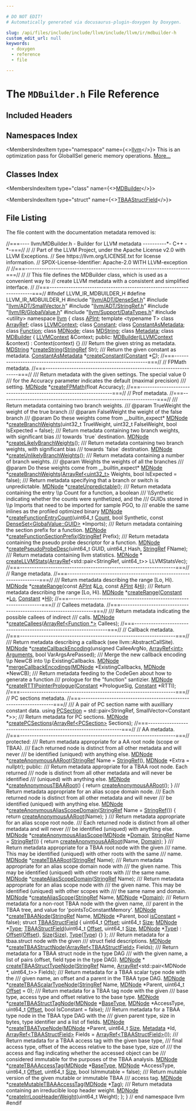 ```yaml
---

# DO NOT EDIT!
# Automatically generated via docusaurus-plugin-doxygen by Doxygen.

slug: /api/files/include/include/llvm/include/llvm/ir/mdbuilder-h
custom_edit_url: null
keywords:
  - doxygen
  - reference
  - file

---
```





# The `MDBuilder.h` File Reference

<DoxygenPage pluginConfig={pluginConfig}>



## Included Headers

<IncludesList>
<IncludesListItem
  filePath="llvm/ADT/DenseSet.h"
  permalink="/docs/api/files/include/include/llvm/include/llvm/adt/denseset-h"
  isLocal="true" />
<IncludesListItem
  filePath="llvm/ADT/SmallVector.h"
  permalink="/docs/api/files/include/include/llvm/include/llvm/adt/smallvector-h"
  isLocal="true" />
<IncludesListItem
  filePath="llvm/ADT/StringRef.h"
  permalink="/docs/api/files/include/include/llvm/include/llvm/adt/stringref-h"
  isLocal="true" />
<IncludesListItem
  filePath="llvm/IR/GlobalValue.h"
  permalink="/docs/api/files/include/include/llvm/include/llvm/ir/globalvalue-h"
  isLocal="true" />
<IncludesListItem
  filePath="llvm/Support/DataTypes.h"
  permalink="/docs/api/files/include/include/llvm/include/llvm/support/datatypes-h"
  isLocal="true" />
<IncludesListItem
  filePath="utility"
  permalink=""
  isLocal="false" />
</IncludesList>

## Namespaces Index

<MembersIndex>

<MembersIndexItem
  type="namespace"
  name={<><a href="/docs/api/namespaces/llvm">llvm</a></>}>
This is an optimization pass for GlobalISel generic memory operations. <a href="/docs/api/namespaces/llvm/#details">More...</a>
</MembersIndexItem>

</MembersIndex>

## Classes Index

<MembersIndex>

<MembersIndexItem
  type="class"
  name={<><a href="/docs/api/classes/llvm/mdbuilder">MDBuilder</a></>}>
</MembersIndexItem>

<MembersIndexItem
  type="struct"
  name={<><a href="/docs/api/structs/llvm/mdbuilder/tbaastructfield">TBAAStructField</a></>}>
</MembersIndexItem>

</MembersIndex>


## File Listing

The file content with the documentation metadata removed is:

<ProgramListing>

<Link id="l00001" /><CodeLine lineNumber="1"><Highlight kind="comment">//===---- llvm/MDBuilder.h - Builder for LLVM metadata ----------&#42;- C++ -&#42;-===//</Highlight><Highlight kind="normal"></Highlight></CodeLine>
<Link id="l00002" /><CodeLine lineNumber="2"><Highlight kind="normal"></Highlight><Highlight kind="comment">//</Highlight><Highlight kind="normal"></Highlight></CodeLine>
<Link id="l00003" /><CodeLine lineNumber="3"><Highlight kind="normal"></Highlight><Highlight kind="comment">// Part of the LLVM Project, under the Apache License v2.0 with LLVM Exceptions.</Highlight><Highlight kind="normal"></Highlight></CodeLine>
<Link id="l00004" /><CodeLine lineNumber="4"><Highlight kind="normal"></Highlight><Highlight kind="comment">// See https://llvm.org/LICENSE.txt for license information.</Highlight><Highlight kind="normal"></Highlight></CodeLine>
<Link id="l00005" /><CodeLine lineNumber="5"><Highlight kind="normal"></Highlight><Highlight kind="comment">// SPDX-License-Identifier: Apache-2.0 WITH LLVM-exception</Highlight><Highlight kind="normal"></Highlight></CodeLine>
<Link id="l00006" /><CodeLine lineNumber="6"><Highlight kind="normal"></Highlight><Highlight kind="comment">//</Highlight><Highlight kind="normal"></Highlight></CodeLine>
<Link id="l00007" /><CodeLine lineNumber="7"><Highlight kind="normal"></Highlight><Highlight kind="comment">//===----------------------------------------------------------------------===//</Highlight><Highlight kind="normal"></Highlight></CodeLine>
<Link id="l00008" /><CodeLine lineNumber="8"><Highlight kind="normal"></Highlight><Highlight kind="comment">//</Highlight><Highlight kind="normal"></Highlight></CodeLine>
<Link id="l00009" /><CodeLine lineNumber="9"><Highlight kind="normal"></Highlight><Highlight kind="comment">// This file defines the MDBuilder class, which is used as a convenient way to</Highlight><Highlight kind="normal"></Highlight></CodeLine>
<Link id="l00010" /><CodeLine lineNumber="10"><Highlight kind="normal"></Highlight><Highlight kind="comment">// create LLVM metadata with a consistent and simplified interface.</Highlight><Highlight kind="normal"></Highlight></CodeLine>
<Link id="l00011" /><CodeLine lineNumber="11"><Highlight kind="normal"></Highlight><Highlight kind="comment">//</Highlight><Highlight kind="normal"></Highlight></CodeLine>
<Link id="l00012" /><CodeLine lineNumber="12"><Highlight kind="normal"></Highlight><Highlight kind="comment">//===----------------------------------------------------------------------===//</Highlight><Highlight kind="normal"></Highlight></CodeLine>
<Link id="l00013" /><CodeLine lineNumber="13"><Highlight kind="normal"></Highlight></CodeLine>
<Link id="l00014" /><CodeLine lineNumber="14"><Highlight kind="normal"></Highlight><Highlight kind="preprocessor">#ifndef LLVM&#95;IR&#95;MDBUILDER&#95;H</Highlight><Highlight kind="normal"></Highlight></CodeLine>
<Link id="l00015" /><CodeLine lineNumber="15"><Highlight kind="normal"></Highlight><Highlight kind="preprocessor">#define LLVM&#95;IR&#95;MDBUILDER&#95;H</Highlight><Highlight kind="normal"></Highlight></CodeLine>
<Link id="l00016" /><CodeLine lineNumber="16"><Highlight kind="normal"></Highlight></CodeLine>
<Link id="l00017" /><CodeLine lineNumber="17"><Highlight kind="normal"></Highlight><Highlight kind="preprocessor">#include &quot;<a href="/docs/api/files/include/include/llvm/include/llvm/adt/denseset-h">llvm/ADT/DenseSet.h</a>&quot;</Highlight><Highlight kind="normal"></Highlight></CodeLine>
<Link id="l00018" /><CodeLine lineNumber="18"><Highlight kind="normal"></Highlight><Highlight kind="preprocessor">#include &quot;<a href="/docs/api/files/include/include/llvm/include/llvm/adt/smallvector-h">llvm/ADT/SmallVector.h</a>&quot;</Highlight><Highlight kind="normal"></Highlight></CodeLine>
<Link id="l00019" /><CodeLine lineNumber="19"><Highlight kind="normal"></Highlight><Highlight kind="preprocessor">#include &quot;<a href="/docs/api/files/include/include/llvm/include/llvm/adt/stringref-h">llvm/ADT/StringRef.h</a>&quot;</Highlight><Highlight kind="normal"></Highlight></CodeLine>
<Link id="l00020" /><CodeLine lineNumber="20"><Highlight kind="normal"></Highlight><Highlight kind="preprocessor">#include &quot;<a href="/docs/api/files/include/include/llvm/include/llvm/ir/globalvalue-h">llvm/IR/GlobalValue.h</a>&quot;</Highlight><Highlight kind="normal"></Highlight></CodeLine>
<Link id="l00021" /><CodeLine lineNumber="21"><Highlight kind="normal"></Highlight><Highlight kind="preprocessor">#include &quot;<a href="/docs/api/files/include/include/llvm/include/llvm/support/datatypes-h">llvm/Support/DataTypes.h</a>&quot;</Highlight><Highlight kind="normal"></Highlight></CodeLine>
<Link id="l00022" /><CodeLine lineNumber="22"><Highlight kind="normal"></Highlight><Highlight kind="preprocessor">#include &lt;utility&gt;</Highlight><Highlight kind="normal"></Highlight></CodeLine>
<Link id="l00023" /><CodeLine lineNumber="23"><Highlight kind="normal"></Highlight></CodeLine>
<Link id="l00024" /><CodeLine lineNumber="24"><Highlight kind="normal"></Highlight><Highlight kind="keyword">namespace </Highlight><Highlight kind="normal"><a href="/docs/api/namespaces/llvm">llvm</a> &#123;</Highlight></CodeLine>
<Link id="l00025" /><CodeLine lineNumber="25"><Highlight kind="normal"></Highlight></CodeLine>
<Link id="l00026" /><CodeLine lineNumber="26"><Highlight kind="normal"></Highlight><Highlight kind="keyword">class </Highlight><Highlight kind="normal"><a href="/docs/api/classes/llvm/apint">APInt</a>;</Highlight></CodeLine>
<Link id="l00027" /><CodeLine lineNumber="27"><Highlight kind="normal"></Highlight><Highlight kind="keyword">template</Highlight><Highlight kind="normal"> &lt;</Highlight><Highlight kind="keyword">typename</Highlight><Highlight kind="normal"> T&gt; </Highlight><Highlight kind="keyword">class </Highlight><Highlight kind="normal"><a href="/docs/api/classes/llvm/arrayref">ArrayRef</a>;</Highlight></CodeLine>
<Link id="l00028" /><CodeLine lineNumber="28"><Highlight kind="normal"></Highlight><Highlight kind="keyword">class </Highlight><Highlight kind="normal"><a href="/docs/api/classes/llvm/llvmcontext">LLVMContext</a>;</Highlight></CodeLine>
<Link id="l00029" /><CodeLine lineNumber="29"><Highlight kind="normal"></Highlight><Highlight kind="keyword">class </Highlight><Highlight kind="normal"><a href="/docs/api/classes/llvm/constant">Constant</a>;</Highlight></CodeLine>
<Link id="l00030" /><CodeLine lineNumber="30"><Highlight kind="normal"></Highlight><Highlight kind="keyword">class </Highlight><Highlight kind="normal"><a href="/docs/api/classes/llvm/constantasmetadata">ConstantAsMetadata</a>;</Highlight></CodeLine>
<Link id="l00031" /><CodeLine lineNumber="31"><Highlight kind="normal"></Highlight><Highlight kind="keyword">class </Highlight><Highlight kind="normal"><a href="/docs/api/classes/llvm/function">Function</a>;</Highlight></CodeLine>
<Link id="l00032" /><CodeLine lineNumber="32"><Highlight kind="normal"></Highlight><Highlight kind="keyword">class </Highlight><Highlight kind="normal"><a href="/docs/api/classes/llvm/mdnode">MDNode</a>;</Highlight></CodeLine>
<Link id="l00033" /><CodeLine lineNumber="33"><Highlight kind="normal"></Highlight><Highlight kind="keyword">class </Highlight><Highlight kind="normal"><a href="/docs/api/classes/llvm/mdstring">MDString</a>;</Highlight></CodeLine>
<Link id="l00034" /><CodeLine lineNumber="34"><Highlight kind="normal"></Highlight><Highlight kind="keyword">class </Highlight><Highlight kind="normal"><a href="/docs/api/classes/llvm/metadata">Metadata</a>;</Highlight></CodeLine>
<Link id="l00035" /><CodeLine lineNumber="35"><Highlight kind="normal"></Highlight></CodeLine>
<Link id="l00036" /><CodeLine lineNumber="36" lineLink="/docs/api/classes/llvm/mdbuilder"><Highlight kind="normal"></Highlight><Highlight kind="keyword">class </Highlight><Highlight kind="normal"><a href="/docs/api/classes/llvm/mdbuilder/#ac6fc112f5890dbae8b1b8f3e90e5abbd">MDBuilder</a> &#123;</Highlight></CodeLine>
<Link id="l00037" /><CodeLine lineNumber="37"><Highlight kind="normal">  <a href="/docs/api/classes/llvm/llvmcontext">LLVMContext</a> &amp;Context;</Highlight></CodeLine>
<Link id="l00038" /><CodeLine lineNumber="38"><Highlight kind="normal"></Highlight></CodeLine>
<Link id="l00039" /><CodeLine lineNumber="39"><Highlight kind="normal"></Highlight><Highlight kind="keyword">public</Highlight><Highlight kind="normal">:</Highlight></CodeLine>
<Link id="l00040" /><CodeLine lineNumber="40" lineLink="/docs/api/classes/llvm/mdbuilder/#ac6fc112f5890dbae8b1b8f3e90e5abbd"><Highlight kind="normal">  <a href="/docs/api/classes/llvm/mdbuilder/#ac6fc112f5890dbae8b1b8f3e90e5abbd">MDBuilder</a>(<a href="/docs/api/classes/llvm/llvmcontext">LLVMContext</a> &amp;context) : Context(context) &#123;&#125;</Highlight></CodeLine>
<Link id="l00041" /><CodeLine lineNumber="41"><Highlight kind="normal"></Highlight><Highlight kind="comment"></Highlight></CodeLine>
<Link id="l00042" /><CodeLine lineNumber="42"><Highlight kind="comment">  /// Return the given string as metadata.</Highlight><Highlight kind="normal"></Highlight></CodeLine>
<Link id="l00043" /><CodeLine lineNumber="43"><Highlight kind="normal">  <a href="/docs/api/classes/llvm/mdstring">MDString</a> &#42;<a href="/docs/api/classes/llvm/mdbuilder/#a7939b917f71d9664707d8ec51da88418">createString</a>(<a href="/docs/api/classes/llvm/stringref">StringRef</a> Str);</Highlight></CodeLine>
<Link id="l00044" /><CodeLine lineNumber="44"><Highlight kind="normal"></Highlight><Highlight kind="comment"></Highlight></CodeLine>
<Link id="l00045" /><CodeLine lineNumber="45"><Highlight kind="comment">  /// Return the given constant as metadata.</Highlight><Highlight kind="normal"></Highlight></CodeLine>
<Link id="l00046" /><CodeLine lineNumber="46"><Highlight kind="normal">  <a href="/docs/api/classes/llvm/constantasmetadata">ConstantAsMetadata</a> &#42;<a href="/docs/api/classes/llvm/mdbuilder/#a3c8d885c5746db440058fc8a285126b2">createConstant</a>(<a href="/docs/api/classes/llvm/constant">Constant</a> &#42;<a href="/docs/api/namespaces/llvm/callingconv/#ac6aa1387c4375260e2468eb5a77fdb4cafd841a49aec1539bc88abc8ff9e170fb">C</a>);</Highlight></CodeLine>
<Link id="l00047" /><CodeLine lineNumber="47"><Highlight kind="normal"></Highlight></CodeLine>
<Link id="l00048" /><CodeLine lineNumber="48"><Highlight kind="normal">  </Highlight><Highlight kind="comment">//===------------------------------------------------------------------===//</Highlight><Highlight kind="normal"></Highlight></CodeLine>
<Link id="l00049" /><CodeLine lineNumber="49"><Highlight kind="normal">  </Highlight><Highlight kind="comment">// FPMath metadata.</Highlight><Highlight kind="normal"></Highlight></CodeLine>
<Link id="l00050" /><CodeLine lineNumber="50"><Highlight kind="normal">  </Highlight><Highlight kind="comment">//===------------------------------------------------------------------===//</Highlight><Highlight kind="normal"></Highlight></CodeLine>
<Link id="l00051" /><CodeLine lineNumber="51"><Highlight kind="normal"></Highlight><Highlight kind="comment"></Highlight></CodeLine>
<Link id="l00052" /><CodeLine lineNumber="52"><Highlight kind="comment">  /// Return metadata with the given settings.  The special value 0</Highlight></CodeLine>
<Link id="l00053" /><CodeLine lineNumber="53"><Highlight kind="comment">  /// for the Accuracy parameter indicates the default (maximal precision)</Highlight></CodeLine>
<Link id="l00054" /><CodeLine lineNumber="54"><Highlight kind="comment">  /// setting.</Highlight><Highlight kind="normal"></Highlight></CodeLine>
<Link id="l00055" /><CodeLine lineNumber="55"><Highlight kind="normal">  <a href="/docs/api/classes/llvm/mdnode">MDNode</a> &#42;<a href="/docs/api/classes/llvm/mdbuilder/#a5e9594f698a6092e755b6ce7ee6905cd">createFPMath</a>(</Highlight><Highlight kind="keywordtype">float</Highlight><Highlight kind="normal"> Accuracy);</Highlight></CodeLine>
<Link id="l00056" /><CodeLine lineNumber="56"><Highlight kind="normal"></Highlight></CodeLine>
<Link id="l00057" /><CodeLine lineNumber="57"><Highlight kind="normal">  </Highlight><Highlight kind="comment">//===------------------------------------------------------------------===//</Highlight><Highlight kind="normal"></Highlight></CodeLine>
<Link id="l00058" /><CodeLine lineNumber="58"><Highlight kind="normal">  </Highlight><Highlight kind="comment">// Prof metadata.</Highlight><Highlight kind="normal"></Highlight></CodeLine>
<Link id="l00059" /><CodeLine lineNumber="59"><Highlight kind="normal">  </Highlight><Highlight kind="comment">//===------------------------------------------------------------------===//</Highlight><Highlight kind="normal"></Highlight></CodeLine>
<Link id="l00060" /><CodeLine lineNumber="60"><Highlight kind="normal"></Highlight><Highlight kind="comment"></Highlight></CodeLine>
<Link id="l00061" /><CodeLine lineNumber="61"><Highlight kind="comment">  /// Return metadata containing two branch weights.</Highlight></CodeLine>
<Link id="l00062" /><CodeLine lineNumber="62"><Highlight kind="comment">  /// @param TrueWeight the weight of the true branch</Highlight></CodeLine>
<Link id="l00063" /><CodeLine lineNumber="63"><Highlight kind="comment">  /// @param FalseWeight the weight of the false branch</Highlight></CodeLine>
<Link id="l00064" /><CodeLine lineNumber="64"><Highlight kind="comment">  /// @param Do these weights come from &#95;&#95;builtin&#95;expect&#42;</Highlight><Highlight kind="normal"></Highlight></CodeLine>
<Link id="l00065" /><CodeLine lineNumber="65"><Highlight kind="normal">  <a href="/docs/api/classes/llvm/mdnode">MDNode</a> &#42;<a href="/docs/api/classes/llvm/mdbuilder/#a75043d12a76b84200e9ed593719dc5eb">createBranchWeights</a>(uint32&#95;t TrueWeight, uint32&#95;t FalseWeight,</Highlight></CodeLine>
<Link id="l00066" /><CodeLine lineNumber="66"><Highlight kind="normal">                              </Highlight><Highlight kind="keywordtype">bool</Highlight><Highlight kind="normal"> IsExpected = </Highlight><Highlight kind="keyword">false</Highlight><Highlight kind="normal">);</Highlight></CodeLine>
<Link id="l00067" /><CodeLine lineNumber="67"><Highlight kind="normal"></Highlight><Highlight kind="comment"></Highlight></CodeLine>
<Link id="l00068" /><CodeLine lineNumber="68"><Highlight kind="comment">  /// Return metadata containing two branch weights, with significant bias</Highlight></CodeLine>
<Link id="l00069" /><CodeLine lineNumber="69"><Highlight kind="comment">  /// towards &#96;true&#96; destination.</Highlight><Highlight kind="normal"></Highlight></CodeLine>
<Link id="l00070" /><CodeLine lineNumber="70"><Highlight kind="normal">  <a href="/docs/api/classes/llvm/mdnode">MDNode</a> &#42;<a href="/docs/api/classes/llvm/mdbuilder/#aba565f72261aa7d6207da89db949d991">createLikelyBranchWeights</a>();</Highlight></CodeLine>
<Link id="l00071" /><CodeLine lineNumber="71"><Highlight kind="normal"></Highlight><Highlight kind="comment"></Highlight></CodeLine>
<Link id="l00072" /><CodeLine lineNumber="72"><Highlight kind="comment">  /// Return metadata containing two branch weights, with significant bias</Highlight></CodeLine>
<Link id="l00073" /><CodeLine lineNumber="73"><Highlight kind="comment">  /// towards &#96;false&#96; destination.</Highlight><Highlight kind="normal"></Highlight></CodeLine>
<Link id="l00074" /><CodeLine lineNumber="74"><Highlight kind="normal">  <a href="/docs/api/classes/llvm/mdnode">MDNode</a> &#42;<a href="/docs/api/classes/llvm/mdbuilder/#ae609aeb09c2b1c9f03fb90228654b281">createUnlikelyBranchWeights</a>();</Highlight></CodeLine>
<Link id="l00075" /><CodeLine lineNumber="75"><Highlight kind="normal"></Highlight><Highlight kind="comment"></Highlight></CodeLine>
<Link id="l00076" /><CodeLine lineNumber="76"><Highlight kind="comment">  /// Return metadata containing a number of branch weights.</Highlight></CodeLine>
<Link id="l00077" /><CodeLine lineNumber="77"><Highlight kind="comment">  /// @param Weights the weights of all the branches</Highlight></CodeLine>
<Link id="l00078" /><CodeLine lineNumber="78"><Highlight kind="comment">  /// @param Do these weights come from &#95;&#95;builtin&#95;expect&#42;</Highlight><Highlight kind="normal"></Highlight></CodeLine>
<Link id="l00079" /><CodeLine lineNumber="79"><Highlight kind="normal">  <a href="/docs/api/classes/llvm/mdnode">MDNode</a> &#42;<a href="/docs/api/classes/llvm/mdbuilder/#a75043d12a76b84200e9ed593719dc5eb">createBranchWeights</a>(<a href="/docs/api/classes/llvm/arrayref">ArrayRef&lt;uint32&#95;t&gt;</a> Weights,</Highlight></CodeLine>
<Link id="l00080" /><CodeLine lineNumber="80"><Highlight kind="normal">                              </Highlight><Highlight kind="keywordtype">bool</Highlight><Highlight kind="normal"> IsExpected = </Highlight><Highlight kind="keyword">false</Highlight><Highlight kind="normal">);</Highlight></CodeLine>
<Link id="l00081" /><CodeLine lineNumber="81"><Highlight kind="normal"></Highlight><Highlight kind="comment"></Highlight></CodeLine>
<Link id="l00082" /><CodeLine lineNumber="82"><Highlight kind="comment">  /// Return metadata specifying that a branch or switch is unpredictable.</Highlight><Highlight kind="normal"></Highlight></CodeLine>
<Link id="l00083" /><CodeLine lineNumber="83"><Highlight kind="normal">  <a href="/docs/api/classes/llvm/mdnode">MDNode</a> &#42;<a href="/docs/api/classes/llvm/mdbuilder/#a8cea521fb45003a63caeb04f2b13ec0b">createUnpredictable</a>();</Highlight></CodeLine>
<Link id="l00084" /><CodeLine lineNumber="84"><Highlight kind="normal"></Highlight><Highlight kind="comment"></Highlight></CodeLine>
<Link id="l00085" /><CodeLine lineNumber="85"><Highlight kind="comment">  /// Return metadata containing the entry \\p Count for a function, a boolean</Highlight></CodeLine>
<Link id="l00086" /><CodeLine lineNumber="86"><Highlight kind="comment">  /// \\Synthetic indicating whether the counts were synthetized, and the</Highlight></CodeLine>
<Link id="l00087" /><CodeLine lineNumber="87"><Highlight kind="comment">  /// GUIDs stored in \\p Imports that need to be imported for sample PGO, to</Highlight></CodeLine>
<Link id="l00088" /><CodeLine lineNumber="88"><Highlight kind="comment">  /// enable the same inlines as the profiled optimized binary</Highlight><Highlight kind="normal"></Highlight></CodeLine>
<Link id="l00089" /><CodeLine lineNumber="89"><Highlight kind="normal">  <a href="/docs/api/classes/llvm/mdnode">MDNode</a> &#42;<a href="/docs/api/classes/llvm/mdbuilder/#a208093b76ef0d541b5e0d09498be189d">createFunctionEntryCount</a>(uint64&#95;t <a href="/docs/api/namespaces/llvm/#a845e08be4b0320d66901a66b0c0e9509">Count</a>, </Highlight><Highlight kind="keywordtype">bool</Highlight><Highlight kind="normal"> Synthetic,</Highlight></CodeLine>
<Link id="l00090" /><CodeLine lineNumber="90"><Highlight kind="normal">                                   </Highlight><Highlight kind="keyword">const</Highlight><Highlight kind="normal"> <a href="/docs/api/classes/llvm/denseset">DenseSet&lt;GlobalValue::GUID&gt;</a> &#42;Imports);</Highlight></CodeLine>
<Link id="l00091" /><CodeLine lineNumber="91"><Highlight kind="normal"></Highlight><Highlight kind="comment"></Highlight></CodeLine>
<Link id="l00092" /><CodeLine lineNumber="92"><Highlight kind="comment">  /// Return metadata containing the section prefix for a function.</Highlight><Highlight kind="normal"></Highlight></CodeLine>
<Link id="l00093" /><CodeLine lineNumber="93"><Highlight kind="normal">  <a href="/docs/api/classes/llvm/mdnode">MDNode</a> &#42;<a href="/docs/api/classes/llvm/mdbuilder/#a82becabaf8605815a54c862c3f5eeafe">createFunctionSectionPrefix</a>(<a href="/docs/api/classes/llvm/stringref">StringRef</a> Prefix);</Highlight></CodeLine>
<Link id="l00094" /><CodeLine lineNumber="94"><Highlight kind="normal"></Highlight><Highlight kind="comment"></Highlight></CodeLine>
<Link id="l00095" /><CodeLine lineNumber="95"><Highlight kind="comment">  /// Return metadata containing the pseudo probe descriptor for a function.</Highlight><Highlight kind="normal"></Highlight></CodeLine>
<Link id="l00096" /><CodeLine lineNumber="96"><Highlight kind="normal">  <a href="/docs/api/classes/llvm/mdnode">MDNode</a> &#42;<a href="/docs/api/classes/llvm/mdbuilder/#a3c0f85e1d2ebeeddea5c58df5fca12f7">createPseudoProbeDesc</a>(uint64&#95;t GUID, uint64&#95;t Hash, <a href="/docs/api/classes/llvm/stringref">StringRef</a> FName);</Highlight></CodeLine>
<Link id="l00097" /><CodeLine lineNumber="97"><Highlight kind="normal"></Highlight><Highlight kind="comment"></Highlight></CodeLine>
<Link id="l00098" /><CodeLine lineNumber="98"><Highlight kind="comment">  /// Return metadata containing llvm statistics.</Highlight><Highlight kind="normal"></Highlight></CodeLine>
<Link id="l00099" /><CodeLine lineNumber="99"><Highlight kind="normal">  <a href="/docs/api/classes/llvm/mdnode">MDNode</a> &#42;</Highlight></CodeLine>
<Link id="l00100" /><CodeLine lineNumber="100"><Highlight kind="normal">  <a href="/docs/api/classes/llvm/mdbuilder/#ad3d7fcf79c6f64a51803f438fad104fb">createLLVMStats</a>(<a href="/docs/api/classes/llvm/arrayref">ArrayRef</a>&lt;std::pair&lt;StringRef, uint64&#95;t&gt;&gt; LLVMStatsVec);</Highlight></CodeLine>
<Link id="l00101" /><CodeLine lineNumber="101"><Highlight kind="normal"></Highlight></CodeLine>
<Link id="l00102" /><CodeLine lineNumber="102"><Highlight kind="normal">  </Highlight><Highlight kind="comment">//===------------------------------------------------------------------===//</Highlight><Highlight kind="normal"></Highlight></CodeLine>
<Link id="l00103" /><CodeLine lineNumber="103"><Highlight kind="normal">  </Highlight><Highlight kind="comment">// Range metadata.</Highlight><Highlight kind="normal"></Highlight></CodeLine>
<Link id="l00104" /><CodeLine lineNumber="104"><Highlight kind="normal">  </Highlight><Highlight kind="comment">//===------------------------------------------------------------------===//</Highlight><Highlight kind="normal"></Highlight></CodeLine>
<Link id="l00105" /><CodeLine lineNumber="105"><Highlight kind="normal"></Highlight><Highlight kind="comment"></Highlight></CodeLine>
<Link id="l00106" /><CodeLine lineNumber="106"><Highlight kind="comment">  /// Return metadata describing the range &#91;Lo, Hi).</Highlight><Highlight kind="normal"></Highlight></CodeLine>
<Link id="l00107" /><CodeLine lineNumber="107"><Highlight kind="normal">  <a href="/docs/api/classes/llvm/mdnode">MDNode</a> &#42;<a href="/docs/api/classes/llvm/mdbuilder/#ab6af8e6189a4d10f4a9c20daab0280b8">createRange</a>(</Highlight><Highlight kind="keyword">const</Highlight><Highlight kind="normal"> <a href="/docs/api/classes/llvm/apint">APInt</a> &amp;<a href="/docs/api/namespaces/llvm/#a9ac8e4e13ad96a39c3f8db9ed633ad2baff50b4aa1c9cc2197ef898436641c911">Lo</a>, </Highlight><Highlight kind="keyword">const</Highlight><Highlight kind="normal"> <a href="/docs/api/classes/llvm/apint">APInt</a> &amp;<a href="/docs/api/namespaces/llvm/#a9ac8e4e13ad96a39c3f8db9ed633ad2bac1a5298f939e87e8f962a5edfc206918">Hi</a>);</Highlight></CodeLine>
<Link id="l00108" /><CodeLine lineNumber="108"><Highlight kind="normal"></Highlight><Highlight kind="comment"></Highlight></CodeLine>
<Link id="l00109" /><CodeLine lineNumber="109"><Highlight kind="comment">  /// Return metadata describing the range &#91;Lo, Hi).</Highlight><Highlight kind="normal"></Highlight></CodeLine>
<Link id="l00110" /><CodeLine lineNumber="110"><Highlight kind="normal">  <a href="/docs/api/classes/llvm/mdnode">MDNode</a> &#42;<a href="/docs/api/classes/llvm/mdbuilder/#ab6af8e6189a4d10f4a9c20daab0280b8">createRange</a>(<a href="/docs/api/classes/llvm/constant">Constant</a> &#42;<a href="/docs/api/namespaces/llvm/#a9ac8e4e13ad96a39c3f8db9ed633ad2baff50b4aa1c9cc2197ef898436641c911">Lo</a>, <a href="/docs/api/classes/llvm/constant">Constant</a> &#42;<a href="/docs/api/namespaces/llvm/#a9ac8e4e13ad96a39c3f8db9ed633ad2bac1a5298f939e87e8f962a5edfc206918">Hi</a>);</Highlight></CodeLine>
<Link id="l00111" /><CodeLine lineNumber="111"><Highlight kind="normal"></Highlight></CodeLine>
<Link id="l00112" /><CodeLine lineNumber="112"><Highlight kind="normal">  </Highlight><Highlight kind="comment">//===------------------------------------------------------------------===//</Highlight><Highlight kind="normal"></Highlight></CodeLine>
<Link id="l00113" /><CodeLine lineNumber="113"><Highlight kind="normal">  </Highlight><Highlight kind="comment">// Callees metadata.</Highlight><Highlight kind="normal"></Highlight></CodeLine>
<Link id="l00114" /><CodeLine lineNumber="114"><Highlight kind="normal">  </Highlight><Highlight kind="comment">//===------------------------------------------------------------------===//</Highlight><Highlight kind="normal"></Highlight></CodeLine>
<Link id="l00115" /><CodeLine lineNumber="115"><Highlight kind="normal"></Highlight><Highlight kind="comment"></Highlight></CodeLine>
<Link id="l00116" /><CodeLine lineNumber="116"><Highlight kind="comment">  /// Return metadata indicating the possible callees of indirect</Highlight></CodeLine>
<Link id="l00117" /><CodeLine lineNumber="117"><Highlight kind="comment">  /// calls.</Highlight><Highlight kind="normal"></Highlight></CodeLine>
<Link id="l00118" /><CodeLine lineNumber="118"><Highlight kind="normal">  <a href="/docs/api/classes/llvm/mdnode">MDNode</a> &#42;<a href="/docs/api/classes/llvm/mdbuilder/#aa81136ed319a6187cf349eb602da963a">createCallees</a>(<a href="/docs/api/classes/llvm/arrayref">ArrayRef&lt;Function &#42;&gt;</a> Callees);</Highlight></CodeLine>
<Link id="l00119" /><CodeLine lineNumber="119"><Highlight kind="normal"></Highlight></CodeLine>
<Link id="l00120" /><CodeLine lineNumber="120"><Highlight kind="normal">  </Highlight><Highlight kind="comment">//===------------------------------------------------------------------===//</Highlight><Highlight kind="normal"></Highlight></CodeLine>
<Link id="l00121" /><CodeLine lineNumber="121"><Highlight kind="normal">  </Highlight><Highlight kind="comment">// Callback metadata.</Highlight><Highlight kind="normal"></Highlight></CodeLine>
<Link id="l00122" /><CodeLine lineNumber="122"><Highlight kind="normal">  </Highlight><Highlight kind="comment">//===------------------------------------------------------------------===//</Highlight><Highlight kind="normal"></Highlight></CodeLine>
<Link id="l00123" /><CodeLine lineNumber="123"><Highlight kind="normal"></Highlight><Highlight kind="comment"></Highlight></CodeLine>
<Link id="l00124" /><CodeLine lineNumber="124"><Highlight kind="comment">  /// Return metadata describing a callback (see llvm::AbstractCallSite).</Highlight><Highlight kind="normal"></Highlight></CodeLine>
<Link id="l00125" /><CodeLine lineNumber="125"><Highlight kind="normal">  <a href="/docs/api/classes/llvm/mdnode">MDNode</a> &#42;<a href="/docs/api/classes/llvm/mdbuilder/#a1d51e11adfffd05afe252d3398f50d4e">createCallbackEncoding</a>(</Highlight><Highlight kind="keywordtype">unsigned</Highlight><Highlight kind="normal"> CalleeArgNo, <a href="/docs/api/classes/llvm/arrayref">ArrayRef&lt;int&gt;</a> <a href="/docs/api/files/lib/lib/target/lib/target/amdgpu/amdgpulowerkernelarguments-cpp/#a1161e5a4e753384aaba3a8e4533c4261">Arguments</a>,</Highlight></CodeLine>
<Link id="l00126" /><CodeLine lineNumber="126"><Highlight kind="normal">                                 </Highlight><Highlight kind="keywordtype">bool</Highlight><Highlight kind="normal"> VarArgsArePassed);</Highlight></CodeLine>
<Link id="l00127" /><CodeLine lineNumber="127"><Highlight kind="normal"></Highlight><Highlight kind="comment"></Highlight></CodeLine>
<Link id="l00128" /><CodeLine lineNumber="128"><Highlight kind="comment">  /// Merge the new callback encoding \\p NewCB into \\p ExistingCallbacks.</Highlight><Highlight kind="normal"></Highlight></CodeLine>
<Link id="l00129" /><CodeLine lineNumber="129"><Highlight kind="normal">  <a href="/docs/api/classes/llvm/mdnode">MDNode</a> &#42;<a href="/docs/api/classes/llvm/mdbuilder/#ac71132402ff64d05b8acf6ca8a00fd92">mergeCallbackEncodings</a>(<a href="/docs/api/classes/llvm/mdnode">MDNode</a> &#42;ExistingCallbacks, <a href="/docs/api/classes/llvm/mdnode">MDNode</a> &#42;NewCB);</Highlight></CodeLine>
<Link id="l00130" /><CodeLine lineNumber="130"><Highlight kind="normal"></Highlight><Highlight kind="comment"></Highlight></CodeLine>
<Link id="l00131" /><CodeLine lineNumber="131"><Highlight kind="comment">  /// Return metadata feeding to the CodeGen about how to generate a function</Highlight></CodeLine>
<Link id="l00132" /><CodeLine lineNumber="132"><Highlight kind="comment">  /// prologue for the &quot;function&quot; santizier.</Highlight><Highlight kind="normal"></Highlight></CodeLine>
<Link id="l00133" /><CodeLine lineNumber="133"><Highlight kind="normal">  <a href="/docs/api/classes/llvm/mdnode">MDNode</a> &#42;<a href="/docs/api/classes/llvm/mdbuilder/#adcc9fe7836755744b735d32c7e58901f">createRTTIPointerPrologue</a>(<a href="/docs/api/classes/llvm/constant">Constant</a> &#42;PrologueSig, <a href="/docs/api/classes/llvm/constant">Constant</a> &#42;RTTI);</Highlight></CodeLine>
<Link id="l00134" /><CodeLine lineNumber="134"><Highlight kind="normal"></Highlight></CodeLine>
<Link id="l00135" /><CodeLine lineNumber="135"><Highlight kind="normal">  </Highlight><Highlight kind="comment">//===------------------------------------------------------------------===//</Highlight><Highlight kind="normal"></Highlight></CodeLine>
<Link id="l00136" /><CodeLine lineNumber="136"><Highlight kind="normal">  </Highlight><Highlight kind="comment">// PC sections metadata.</Highlight><Highlight kind="normal"></Highlight></CodeLine>
<Link id="l00137" /><CodeLine lineNumber="137"><Highlight kind="normal">  </Highlight><Highlight kind="comment">//===------------------------------------------------------------------===//</Highlight><Highlight kind="normal"></Highlight></CodeLine>
<Link id="l00138" /><CodeLine lineNumber="138"><Highlight kind="normal"></Highlight><Highlight kind="comment"></Highlight></CodeLine>
<Link id="l00139" /><CodeLine lineNumber="139"><Highlight kind="comment">  /// A pair of PC section name with auxilliary constant data.</Highlight><Highlight kind="normal"></Highlight></CodeLine>
<Link id="l00140" /><CodeLine lineNumber="140" lineLink="/docs/api/classes/llvm/mdbuilder/#ad2cd1bb39bb5642af61639f9e6d0aa0d"><Highlight kind="normal">  </Highlight><Highlight kind="keyword">using </Highlight><Highlight kind="normal"><a href="/docs/api/classes/llvm/mdbuilder/#ad2cd1bb39bb5642af61639f9e6d0aa0d">PCSection</a> = std::pair&lt;StringRef, SmallVector&lt;Constant &#42;&gt;&gt;;</Highlight></CodeLine>
<Link id="l00141" /><CodeLine lineNumber="141"><Highlight kind="normal"></Highlight><Highlight kind="comment"></Highlight></CodeLine>
<Link id="l00142" /><CodeLine lineNumber="142"><Highlight kind="comment">  /// Return metadata for PC sections.</Highlight><Highlight kind="normal"></Highlight></CodeLine>
<Link id="l00143" /><CodeLine lineNumber="143"><Highlight kind="normal">  <a href="/docs/api/classes/llvm/mdnode">MDNode</a> &#42;<a href="/docs/api/classes/llvm/mdbuilder/#a6022d366369fcd539dadfaefc80927db">createPCSections</a>(<a href="/docs/api/classes/llvm/arrayref">ArrayRef&lt;PCSection&gt;</a> Sections);</Highlight></CodeLine>
<Link id="l00144" /><CodeLine lineNumber="144"><Highlight kind="normal"></Highlight></CodeLine>
<Link id="l00145" /><CodeLine lineNumber="145"><Highlight kind="normal">  </Highlight><Highlight kind="comment">//===------------------------------------------------------------------===//</Highlight><Highlight kind="normal"></Highlight></CodeLine>
<Link id="l00146" /><CodeLine lineNumber="146"><Highlight kind="normal">  </Highlight><Highlight kind="comment">// AA metadata.</Highlight><Highlight kind="normal"></Highlight></CodeLine>
<Link id="l00147" /><CodeLine lineNumber="147"><Highlight kind="normal">  </Highlight><Highlight kind="comment">//===------------------------------------------------------------------===//</Highlight><Highlight kind="normal"></Highlight></CodeLine>
<Link id="l00148" /><CodeLine lineNumber="148"><Highlight kind="normal"></Highlight></CodeLine>
<Link id="l00149" /><CodeLine lineNumber="149"><Highlight kind="normal"></Highlight><Highlight kind="keyword">protected</Highlight><Highlight kind="normal">:</Highlight><Highlight kind="comment"></Highlight></CodeLine>
<Link id="l00150" /><CodeLine lineNumber="150"><Highlight kind="comment">  /// Return metadata appropriate for a AA root node (scope or TBAA).</Highlight></CodeLine>
<Link id="l00151" /><CodeLine lineNumber="151"><Highlight kind="comment">  /// Each returned node is distinct from all other metadata and will never</Highlight></CodeLine>
<Link id="l00152" /><CodeLine lineNumber="152"><Highlight kind="comment">  /// be identified (uniqued) with anything else.</Highlight><Highlight kind="normal"></Highlight></CodeLine>
<Link id="l00153" /><CodeLine lineNumber="153"><Highlight kind="normal">  <a href="/docs/api/classes/llvm/mdnode">MDNode</a> &#42;<a href="/docs/api/classes/llvm/mdbuilder/#a1d88e43189490975b0f361a491275bf4">createAnonymousAARoot</a>(<a href="/docs/api/classes/llvm/stringref">StringRef</a> Name = <a href="/docs/api/classes/llvm/stringref">StringRef</a>(),</Highlight></CodeLine>
<Link id="l00154" /><CodeLine lineNumber="154"><Highlight kind="normal">                                <a href="/docs/api/classes/llvm/mdnode">MDNode</a> &#42;Extra = </Highlight><Highlight kind="keyword">nullptr</Highlight><Highlight kind="normal">);</Highlight></CodeLine>
<Link id="l00155" /><CodeLine lineNumber="155"><Highlight kind="normal"></Highlight></CodeLine>
<Link id="l00156" /><CodeLine lineNumber="156"><Highlight kind="normal"></Highlight><Highlight kind="keyword">public</Highlight><Highlight kind="normal">:</Highlight><Highlight kind="comment"></Highlight></CodeLine>
<Link id="l00157" /><CodeLine lineNumber="157"><Highlight kind="comment">  /// Return metadata appropriate for a TBAA root node. Each returned</Highlight></CodeLine>
<Link id="l00158" /><CodeLine lineNumber="158"><Highlight kind="comment">  /// node is distinct from all other metadata and will never be identified</Highlight></CodeLine>
<Link id="l00159" /><CodeLine lineNumber="159"><Highlight kind="comment">  /// (uniqued) with anything else.</Highlight><Highlight kind="normal"></Highlight></CodeLine>
<Link id="l00160" /><CodeLine lineNumber="160" lineLink="/docs/api/classes/llvm/mdbuilder/#a7e5caa6fb42d0d3898bb206b4a79ea81"><Highlight kind="normal">  <a href="/docs/api/classes/llvm/mdnode">MDNode</a> &#42;<a href="/docs/api/classes/llvm/mdbuilder/#a7e5caa6fb42d0d3898bb206b4a79ea81">createAnonymousTBAARoot</a>() &#123;</Highlight></CodeLine>
<Link id="l00161" /><CodeLine lineNumber="161"><Highlight kind="normal">    </Highlight><Highlight kind="keywordflow">return</Highlight><Highlight kind="normal"> <a href="/docs/api/classes/llvm/mdbuilder/#a1d88e43189490975b0f361a491275bf4">createAnonymousAARoot</a>();</Highlight></CodeLine>
<Link id="l00162" /><CodeLine lineNumber="162"><Highlight kind="normal">  &#125;</Highlight></CodeLine>
<Link id="l00163" /><CodeLine lineNumber="163"><Highlight kind="normal"></Highlight><Highlight kind="comment"></Highlight></CodeLine>
<Link id="l00164" /><CodeLine lineNumber="164"><Highlight kind="comment">  /// Return metadata appropriate for an alias scope domain node.</Highlight></CodeLine>
<Link id="l00165" /><CodeLine lineNumber="165"><Highlight kind="comment">  /// Each returned node is distinct from all other metadata and will never</Highlight></CodeLine>
<Link id="l00166" /><CodeLine lineNumber="166"><Highlight kind="comment">  /// be identified (uniqued) with anything else.</Highlight><Highlight kind="normal"></Highlight></CodeLine>
<Link id="l00167" /><CodeLine lineNumber="167" lineLink="/docs/api/classes/llvm/mdbuilder/#ae2c00c06e087680961c2e70ef16e1f8f"><Highlight kind="normal">  <a href="/docs/api/classes/llvm/mdnode">MDNode</a> &#42;<a href="/docs/api/classes/llvm/mdbuilder/#ae2c00c06e087680961c2e70ef16e1f8f">createAnonymousAliasScopeDomain</a>(<a href="/docs/api/classes/llvm/stringref">StringRef</a> Name = <a href="/docs/api/classes/llvm/stringref">StringRef</a>()) &#123;</Highlight></CodeLine>
<Link id="l00168" /><CodeLine lineNumber="168"><Highlight kind="normal">    </Highlight><Highlight kind="keywordflow">return</Highlight><Highlight kind="normal"> <a href="/docs/api/classes/llvm/mdbuilder/#a1d88e43189490975b0f361a491275bf4">createAnonymousAARoot</a>(Name);</Highlight></CodeLine>
<Link id="l00169" /><CodeLine lineNumber="169"><Highlight kind="normal">  &#125;</Highlight></CodeLine>
<Link id="l00170" /><CodeLine lineNumber="170"><Highlight kind="normal"></Highlight><Highlight kind="comment"></Highlight></CodeLine>
<Link id="l00171" /><CodeLine lineNumber="171"><Highlight kind="comment">  /// Return metadata appropriate for an alias scope root node.</Highlight></CodeLine>
<Link id="l00172" /><CodeLine lineNumber="172"><Highlight kind="comment">  /// Each returned node is distinct from all other metadata and will never</Highlight></CodeLine>
<Link id="l00173" /><CodeLine lineNumber="173"><Highlight kind="comment">  /// be identified (uniqued) with anything else.</Highlight><Highlight kind="normal"></Highlight></CodeLine>
<Link id="l00174" /><CodeLine lineNumber="174" lineLink="/docs/api/classes/llvm/mdbuilder/#a29982864b11594aec54699f962f650ec"><Highlight kind="normal">  <a href="/docs/api/classes/llvm/mdnode">MDNode</a> &#42;<a href="/docs/api/classes/llvm/mdbuilder/#a29982864b11594aec54699f962f650ec">createAnonymousAliasScope</a>(<a href="/docs/api/classes/llvm/mdnode">MDNode</a> &#42;<a href="/docs/api/files/lib/lib/transforms/lib/transforms/scalar/correlatedvaluepropagation-cpp/#aad75d6f4f14a7b791076c6785aa59be4">Domain</a>,</Highlight></CodeLine>
<Link id="l00175" /><CodeLine lineNumber="175"><Highlight kind="normal">                                    <a href="/docs/api/classes/llvm/stringref">StringRef</a> Name = <a href="/docs/api/classes/llvm/stringref">StringRef</a>()) &#123;</Highlight></CodeLine>
<Link id="l00176" /><CodeLine lineNumber="176"><Highlight kind="normal">    </Highlight><Highlight kind="keywordflow">return</Highlight><Highlight kind="normal"> <a href="/docs/api/classes/llvm/mdbuilder/#a1d88e43189490975b0f361a491275bf4">createAnonymousAARoot</a>(Name, <a href="/docs/api/files/lib/lib/transforms/lib/transforms/scalar/correlatedvaluepropagation-cpp/#aad75d6f4f14a7b791076c6785aa59be4">Domain</a>);</Highlight></CodeLine>
<Link id="l00177" /><CodeLine lineNumber="177"><Highlight kind="normal">  &#125;</Highlight></CodeLine>
<Link id="l00178" /><CodeLine lineNumber="178"><Highlight kind="normal"></Highlight><Highlight kind="comment"></Highlight></CodeLine>
<Link id="l00179" /><CodeLine lineNumber="179"><Highlight kind="comment">  /// Return metadata appropriate for a TBAA root node with the given</Highlight></CodeLine>
<Link id="l00180" /><CodeLine lineNumber="180"><Highlight kind="comment">  /// name.  This may be identified (uniqued) with other roots with the same</Highlight></CodeLine>
<Link id="l00181" /><CodeLine lineNumber="181"><Highlight kind="comment">  /// name.</Highlight><Highlight kind="normal"></Highlight></CodeLine>
<Link id="l00182" /><CodeLine lineNumber="182"><Highlight kind="normal">  <a href="/docs/api/classes/llvm/mdnode">MDNode</a> &#42;<a href="/docs/api/classes/llvm/mdbuilder/#a67bf9051fbfa7989d8677ed3eb22fc64">createTBAARoot</a>(<a href="/docs/api/classes/llvm/stringref">StringRef</a> Name);</Highlight></CodeLine>
<Link id="l00183" /><CodeLine lineNumber="183"><Highlight kind="normal"></Highlight><Highlight kind="comment"></Highlight></CodeLine>
<Link id="l00184" /><CodeLine lineNumber="184"><Highlight kind="comment">  /// Return metadata appropriate for an alias scope domain node with</Highlight></CodeLine>
<Link id="l00185" /><CodeLine lineNumber="185"><Highlight kind="comment">  /// the given name. This may be identified (uniqued) with other roots with</Highlight></CodeLine>
<Link id="l00186" /><CodeLine lineNumber="186"><Highlight kind="comment">  /// the same name.</Highlight><Highlight kind="normal"></Highlight></CodeLine>
<Link id="l00187" /><CodeLine lineNumber="187"><Highlight kind="normal">  <a href="/docs/api/classes/llvm/mdnode">MDNode</a> &#42;<a href="/docs/api/classes/llvm/mdbuilder/#aac71221e57ec4d5f3a1e409ae06b63ac">createAliasScopeDomain</a>(<a href="/docs/api/classes/llvm/stringref">StringRef</a> Name);</Highlight></CodeLine>
<Link id="l00188" /><CodeLine lineNumber="188"><Highlight kind="normal"></Highlight><Highlight kind="comment"></Highlight></CodeLine>
<Link id="l00189" /><CodeLine lineNumber="189"><Highlight kind="comment">  /// Return metadata appropriate for an alias scope node with</Highlight></CodeLine>
<Link id="l00190" /><CodeLine lineNumber="190"><Highlight kind="comment">  /// the given name. This may be identified (uniqued) with other scopes with</Highlight></CodeLine>
<Link id="l00191" /><CodeLine lineNumber="191"><Highlight kind="comment">  /// the same name and domain.</Highlight><Highlight kind="normal"></Highlight></CodeLine>
<Link id="l00192" /><CodeLine lineNumber="192"><Highlight kind="normal">  <a href="/docs/api/classes/llvm/mdnode">MDNode</a> &#42;<a href="/docs/api/classes/llvm/mdbuilder/#ae7850c6f16a34372cc279c562db8fae3">createAliasScope</a>(<a href="/docs/api/classes/llvm/stringref">StringRef</a> Name, <a href="/docs/api/classes/llvm/mdnode">MDNode</a> &#42;<a href="/docs/api/files/lib/lib/transforms/lib/transforms/scalar/correlatedvaluepropagation-cpp/#aad75d6f4f14a7b791076c6785aa59be4">Domain</a>);</Highlight></CodeLine>
<Link id="l00193" /><CodeLine lineNumber="193"><Highlight kind="normal"></Highlight><Highlight kind="comment"></Highlight></CodeLine>
<Link id="l00194" /><CodeLine lineNumber="194"><Highlight kind="comment">  /// Return metadata for a non-root TBAA node with the given name,</Highlight></CodeLine>
<Link id="l00195" /><CodeLine lineNumber="195"><Highlight kind="comment">  /// parent in the TBAA tree, and value for &#39;pointsToConstantMemory&#39;.</Highlight><Highlight kind="normal"></Highlight></CodeLine>
<Link id="l00196" /><CodeLine lineNumber="196"><Highlight kind="normal">  <a href="/docs/api/classes/llvm/mdnode">MDNode</a> &#42;<a href="/docs/api/classes/llvm/mdbuilder/#a61e4a8cfd0d268c67b6cc5c86861c18b">createTBAANode</a>(<a href="/docs/api/classes/llvm/stringref">StringRef</a> Name, <a href="/docs/api/classes/llvm/mdnode">MDNode</a> &#42;Parent,</Highlight></CodeLine>
<Link id="l00197" /><CodeLine lineNumber="197"><Highlight kind="normal">                         </Highlight><Highlight kind="keywordtype">bool</Highlight><Highlight kind="normal"> <a href="/docs/api/files/lib/lib/target/lib/target/amdgpu/amdgpuinstructionselector-cpp/#a6dee2d9e1e2a288de903228075ac71de">isConstant</a> = </Highlight><Highlight kind="keyword">false</Highlight><Highlight kind="normal">);</Highlight></CodeLine>
<Link id="l00198" /><CodeLine lineNumber="198"><Highlight kind="normal"></Highlight></CodeLine>
<Link id="l00199" /><CodeLine lineNumber="199" lineLink="/docs/api/structs/llvm/mdbuilder/tbaastructfield"><Highlight kind="normal">  </Highlight><Highlight kind="keyword">struct </Highlight><Highlight kind="normal"><a href="/docs/api/structs/llvm/mdbuilder/tbaastructfield/#a618c322b268bd384e313b6ce4befdce0">TBAAStructField</a> &#123;</Highlight></CodeLine>
<Link id="l00200" /><CodeLine lineNumber="200" lineLink="/docs/api/structs/llvm/mdbuilder/tbaastructfield/#a39383e88920bdb1bfbd0c063d74cfc3c"><Highlight kind="normal">    uint64&#95;t <a href="/docs/api/structs/llvm/mdbuilder/tbaastructfield/#a39383e88920bdb1bfbd0c063d74cfc3c">Offset</a>;</Highlight></CodeLine>
<Link id="l00201" /><CodeLine lineNumber="201" lineLink="/docs/api/structs/llvm/mdbuilder/tbaastructfield/#a3e06ab1fc37c2c7711244424886fee72"><Highlight kind="normal">    uint64&#95;t <a href="/docs/api/structs/llvm/mdbuilder/tbaastructfield/#a3e06ab1fc37c2c7711244424886fee72">Size</a>;</Highlight></CodeLine>
<Link id="l00202" /><CodeLine lineNumber="202" lineLink="/docs/api/structs/llvm/mdbuilder/tbaastructfield/#a391a0fcc148e911eece94a959ff1d110"><Highlight kind="normal">    <a href="/docs/api/classes/llvm/mdnode">MDNode</a> &#42;<a href="/docs/api/structs/llvm/mdbuilder/tbaastructfield/#a391a0fcc148e911eece94a959ff1d110">Type</a>;</Highlight></CodeLine>
<Link id="l00203" /><CodeLine lineNumber="203" lineLink="/docs/api/structs/llvm/mdbuilder/tbaastructfield/#a618c322b268bd384e313b6ce4befdce0"><Highlight kind="normal">    <a href="/docs/api/structs/llvm/mdbuilder/tbaastructfield/#a618c322b268bd384e313b6ce4befdce0">TBAAStructField</a>(uint64&#95;t <a href="/docs/api/structs/llvm/mdbuilder/tbaastructfield/#a39383e88920bdb1bfbd0c063d74cfc3c">Offset</a>, uint64&#95;t <a href="/docs/api/structs/llvm/mdbuilder/tbaastructfield/#a3e06ab1fc37c2c7711244424886fee72">Size</a>, <a href="/docs/api/classes/llvm/mdnode">MDNode</a> &#42;<a href="/docs/api/structs/llvm/mdbuilder/tbaastructfield/#a391a0fcc148e911eece94a959ff1d110">Type</a>) :</Highlight></CodeLine>
<Link id="l00204" /><CodeLine lineNumber="204"><Highlight kind="normal">      <a href="/docs/api/structs/llvm/mdbuilder/tbaastructfield/#a39383e88920bdb1bfbd0c063d74cfc3c">Offset</a>(<a href="/docs/api/structs/llvm/mdbuilder/tbaastructfield/#a39383e88920bdb1bfbd0c063d74cfc3c">Offset</a>), <a href="/docs/api/structs/llvm/mdbuilder/tbaastructfield/#a3e06ab1fc37c2c7711244424886fee72">Size</a>(<a href="/docs/api/structs/llvm/mdbuilder/tbaastructfield/#a3e06ab1fc37c2c7711244424886fee72">Size</a>), <a href="/docs/api/structs/llvm/mdbuilder/tbaastructfield/#a391a0fcc148e911eece94a959ff1d110">Type</a>(<a href="/docs/api/structs/llvm/mdbuilder/tbaastructfield/#a391a0fcc148e911eece94a959ff1d110">Type</a>) &#123;&#125;</Highlight></CodeLine>
<Link id="l00205" /><CodeLine lineNumber="205"><Highlight kind="normal">  &#125;;</Highlight></CodeLine>
<Link id="l00206" /><CodeLine lineNumber="206"><Highlight kind="normal"></Highlight><Highlight kind="comment"></Highlight></CodeLine>
<Link id="l00207" /><CodeLine lineNumber="207"><Highlight kind="comment">  /// Return metadata for a tbaa.struct node with the given</Highlight></CodeLine>
<Link id="l00208" /><CodeLine lineNumber="208"><Highlight kind="comment">  /// struct field descriptions.</Highlight><Highlight kind="normal"></Highlight></CodeLine>
<Link id="l00209" /><CodeLine lineNumber="209"><Highlight kind="normal">  <a href="/docs/api/classes/llvm/mdnode">MDNode</a> &#42;<a href="/docs/api/classes/llvm/mdbuilder/#abf39f615f0eef682e349ee230cec4fbf">createTBAAStructNode</a>(<a href="/docs/api/classes/llvm/arrayref">ArrayRef&lt;TBAAStructField&gt;</a> Fields);</Highlight></CodeLine>
<Link id="l00210" /><CodeLine lineNumber="210"><Highlight kind="normal"></Highlight><Highlight kind="comment"></Highlight></CodeLine>
<Link id="l00211" /><CodeLine lineNumber="211"><Highlight kind="comment">  /// Return metadata for a TBAA struct node in the type DAG</Highlight></CodeLine>
<Link id="l00212" /><CodeLine lineNumber="212"><Highlight kind="comment">  /// with the given name, a list of pairs (offset, field type in the type DAG).</Highlight><Highlight kind="normal"></Highlight></CodeLine>
<Link id="l00213" /><CodeLine lineNumber="213"><Highlight kind="normal">  <a href="/docs/api/classes/llvm/mdnode">MDNode</a> &#42;</Highlight></CodeLine>
<Link id="l00214" /><CodeLine lineNumber="214"><Highlight kind="normal">  <a href="/docs/api/classes/llvm/mdbuilder/#a9f79697a0b629233029dab1823b23be8">createTBAAStructTypeNode</a>(<a href="/docs/api/classes/llvm/stringref">StringRef</a> Name,</Highlight></CodeLine>
<Link id="l00215" /><CodeLine lineNumber="215"><Highlight kind="normal">                           <a href="/docs/api/classes/llvm/arrayref">ArrayRef</a>&lt;std::pair&lt;MDNode &#42;, uint64&#95;t&gt;&gt; Fields);</Highlight></CodeLine>
<Link id="l00216" /><CodeLine lineNumber="216"><Highlight kind="normal"></Highlight><Highlight kind="comment"></Highlight></CodeLine>
<Link id="l00217" /><CodeLine lineNumber="217"><Highlight kind="comment">  /// Return metadata for a TBAA scalar type node with the</Highlight></CodeLine>
<Link id="l00218" /><CodeLine lineNumber="218"><Highlight kind="comment">  /// given name, an offset and a parent in the TBAA type DAG.</Highlight><Highlight kind="normal"></Highlight></CodeLine>
<Link id="l00219" /><CodeLine lineNumber="219"><Highlight kind="normal">  <a href="/docs/api/classes/llvm/mdnode">MDNode</a> &#42;<a href="/docs/api/classes/llvm/mdbuilder/#a7e8c8a5d3688506df87d627259578c06">createTBAAScalarTypeNode</a>(<a href="/docs/api/classes/llvm/stringref">StringRef</a> Name, <a href="/docs/api/classes/llvm/mdnode">MDNode</a> &#42;Parent,</Highlight></CodeLine>
<Link id="l00220" /><CodeLine lineNumber="220"><Highlight kind="normal">                                   uint64&#95;t <a href="/docs/api/namespaces/llvm/#a05f5b9a11bdcc5feba62899f95dcf878a3134224cba2545bc57954d3b072aebb4">Offset</a> = 0);</Highlight></CodeLine>
<Link id="l00221" /><CodeLine lineNumber="221"><Highlight kind="normal"></Highlight><Highlight kind="comment"></Highlight></CodeLine>
<Link id="l00222" /><CodeLine lineNumber="222"><Highlight kind="comment">  /// Return metadata for a TBAA tag node with the given</Highlight></CodeLine>
<Link id="l00223" /><CodeLine lineNumber="223"><Highlight kind="comment">  /// base type, access type and offset relative to the base type.</Highlight><Highlight kind="normal"></Highlight></CodeLine>
<Link id="l00224" /><CodeLine lineNumber="224"><Highlight kind="normal">  <a href="/docs/api/classes/llvm/mdnode">MDNode</a> &#42;<a href="/docs/api/classes/llvm/mdbuilder/#ae8e9e63ea1324e1c2ac905f4b9b68bd6">createTBAAStructTagNode</a>(<a href="/docs/api/classes/llvm/mdnode">MDNode</a> &#42;<a href="/docs/api/files/lib/lib/ir/safepointirverifier-cpp/#ae96315ee246bd4a509133af84c88c5e1">BaseType</a>, <a href="/docs/api/classes/llvm/mdnode">MDNode</a> &#42;AccessType,</Highlight></CodeLine>
<Link id="l00225" /><CodeLine lineNumber="225"><Highlight kind="normal">                                  uint64&#95;t <a href="/docs/api/namespaces/llvm/#a05f5b9a11bdcc5feba62899f95dcf878a3134224cba2545bc57954d3b072aebb4">Offset</a>, </Highlight><Highlight kind="keywordtype">bool</Highlight><Highlight kind="normal"> IsConstant = </Highlight><Highlight kind="keyword">false</Highlight><Highlight kind="normal">);</Highlight></CodeLine>
<Link id="l00226" /><CodeLine lineNumber="226"><Highlight kind="normal"></Highlight><Highlight kind="comment"></Highlight></CodeLine>
<Link id="l00227" /><CodeLine lineNumber="227"><Highlight kind="comment">  /// Return metadata for a TBAA type node in the TBAA type DAG with the</Highlight></CodeLine>
<Link id="l00228" /><CodeLine lineNumber="228"><Highlight kind="comment">  /// given parent type, size in bytes, type identifier and a list of fields.</Highlight><Highlight kind="normal"></Highlight></CodeLine>
<Link id="l00229" /><CodeLine lineNumber="229"><Highlight kind="normal">  <a href="/docs/api/classes/llvm/mdnode">MDNode</a> &#42;<a href="/docs/api/classes/llvm/mdbuilder/#aecae3ba429df973662fc145e3347149b">createTBAATypeNode</a>(<a href="/docs/api/classes/llvm/mdnode">MDNode</a> &#42;Parent, uint64&#95;t <a href="/docs/api/files/lib/lib/analysis/inlineorder-cpp/#a7ee6f0cb51c3b9056199e9a0001fe8c3a6f6cb72d544962fa333e2e34ce64f719">Size</a>, <a href="/docs/api/classes/llvm/metadata">Metadata</a> &#42;Id,</Highlight></CodeLine>
<Link id="l00230" /><CodeLine lineNumber="230"><Highlight kind="normal">                             <a href="/docs/api/classes/llvm/arrayref">ArrayRef&lt;TBAAStructField&gt;</a> Fields =</Highlight></CodeLine>
<Link id="l00231" /><CodeLine lineNumber="231"><Highlight kind="normal">                                 <a href="/docs/api/classes/llvm/arrayref">ArrayRef&lt;TBAAStructField&gt;</a>());</Highlight></CodeLine>
<Link id="l00232" /><CodeLine lineNumber="232"><Highlight kind="normal"></Highlight><Highlight kind="comment"></Highlight></CodeLine>
<Link id="l00233" /><CodeLine lineNumber="233"><Highlight kind="comment">  /// Return metadata for a TBAA access tag with the given base type,</Highlight></CodeLine>
<Link id="l00234" /><CodeLine lineNumber="234"><Highlight kind="comment">  /// final access type, offset of the access relative to the base type, size of</Highlight></CodeLine>
<Link id="l00235" /><CodeLine lineNumber="235"><Highlight kind="comment">  /// the access and flag indicating whether the accessed object can be</Highlight></CodeLine>
<Link id="l00236" /><CodeLine lineNumber="236"><Highlight kind="comment">  /// considered immutable for the purposes of the TBAA analysis.</Highlight><Highlight kind="normal"></Highlight></CodeLine>
<Link id="l00237" /><CodeLine lineNumber="237"><Highlight kind="normal">  <a href="/docs/api/classes/llvm/mdnode">MDNode</a> &#42;<a href="/docs/api/classes/llvm/mdbuilder/#a0dc11a237cde4f082d956d6c60af0113">createTBAAAccessTag</a>(<a href="/docs/api/classes/llvm/mdnode">MDNode</a> &#42;<a href="/docs/api/files/lib/lib/ir/safepointirverifier-cpp/#ae96315ee246bd4a509133af84c88c5e1">BaseType</a>, <a href="/docs/api/classes/llvm/mdnode">MDNode</a> &#42;AccessType,</Highlight></CodeLine>
<Link id="l00238" /><CodeLine lineNumber="238"><Highlight kind="normal">                              uint64&#95;t <a href="/docs/api/namespaces/llvm/#a05f5b9a11bdcc5feba62899f95dcf878a3134224cba2545bc57954d3b072aebb4">Offset</a>, uint64&#95;t <a href="/docs/api/files/lib/lib/analysis/inlineorder-cpp/#a7ee6f0cb51c3b9056199e9a0001fe8c3a6f6cb72d544962fa333e2e34ce64f719">Size</a>,</Highlight></CodeLine>
<Link id="l00239" /><CodeLine lineNumber="239"><Highlight kind="normal">                              </Highlight><Highlight kind="keywordtype">bool</Highlight><Highlight kind="normal"> IsImmutable = </Highlight><Highlight kind="keyword">false</Highlight><Highlight kind="normal">);</Highlight></CodeLine>
<Link id="l00240" /><CodeLine lineNumber="240"><Highlight kind="normal"></Highlight><Highlight kind="comment"></Highlight></CodeLine>
<Link id="l00241" /><CodeLine lineNumber="241"><Highlight kind="comment">  /// Return mutable version of the given mutable or immutable TBAA</Highlight></CodeLine>
<Link id="l00242" /><CodeLine lineNumber="242"><Highlight kind="comment">  /// access tag.</Highlight><Highlight kind="normal"></Highlight></CodeLine>
<Link id="l00243" /><CodeLine lineNumber="243"><Highlight kind="normal">  <a href="/docs/api/classes/llvm/mdnode">MDNode</a> &#42;<a href="/docs/api/classes/llvm/mdbuilder/#ad1cfc11850432a4ab7d952d5f71ad94f">createMutableTBAAAccessTag</a>(<a href="/docs/api/classes/llvm/mdnode">MDNode</a> &#42;<a href="/docs/api/namespaces/llvm/#ac226f3d2b9ca090171a8e0a8cb92c343ac101058e7ea21bbbf2a5ac893088e90b">Tag</a>);</Highlight></CodeLine>
<Link id="l00244" /><CodeLine lineNumber="244"><Highlight kind="normal"></Highlight><Highlight kind="comment"></Highlight></CodeLine>
<Link id="l00245" /><CodeLine lineNumber="245"><Highlight kind="comment">  /// Return metadata containing an irreducible loop header weight.</Highlight><Highlight kind="normal"></Highlight></CodeLine>
<Link id="l00246" /><CodeLine lineNumber="246"><Highlight kind="normal">  <a href="/docs/api/classes/llvm/mdnode">MDNode</a> &#42;<a href="/docs/api/classes/llvm/mdbuilder/#a7fb87fc21e00d45516f625f9dd4067eb">createIrrLoopHeaderWeight</a>(uint64&#95;t Weight);</Highlight></CodeLine>
<Link id="l00247" /><CodeLine lineNumber="247"><Highlight kind="normal">&#125;;</Highlight></CodeLine>
<Link id="l00248" /><CodeLine lineNumber="248"><Highlight kind="normal"></Highlight></CodeLine>
<Link id="l00249" /><CodeLine lineNumber="249"><Highlight kind="normal">&#125; </Highlight><Highlight kind="comment">// end namespace llvm</Highlight><Highlight kind="normal"></Highlight></CodeLine>
<Link id="l00250" /><CodeLine lineNumber="250"><Highlight kind="normal"></Highlight></CodeLine>
<Link id="l00251" /><CodeLine lineNumber="251"><Highlight kind="normal"></Highlight><Highlight kind="preprocessor">#endif</Highlight></CodeLine>

</ProgramListing>

</DoxygenPage>
